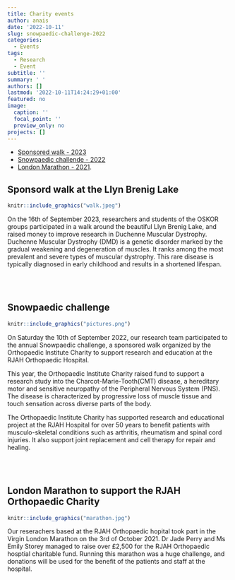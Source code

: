 ```yaml
---
title: Charity events
author: anais
date: '2022-10-11'
slug: snowpaedic-challenge-2022
categories:
  - Events
tags: 
  - Research 
  - Event
subtitle: ''
summary: ' '
authors: []
lastmod: '2022-10-11T14:24:29+01:00'
featured: no
image:
  caption: ''
  focal_point: ''
  preview_only: no
projects: []
---
```

- [Sponsored walk - 2023](#walk-2023)  
- [Snowpaedic challende - 2022](#snowpaedic-2022)  
- [London Marathon - 2021](#marathon-2021). 

<h2 id="walk-2023">**Sponsord walk at the Llyn Brenig Lake**</h2>

```r
knitr::include_graphics("walk.jpeg")
```

On the 16th of September 2023, researchers and students of the OSKOR groups participated in a walk around the beautiful Llyn Brenig Lake, and raised money to improve research in Duchenne Muscular Dystrophy.
Duchenne Muscular Dystrophy (DMD) is a genetic disorder marked by the gradual weakening and degeneration of muscles. It ranks among the most prevalent and severe types of muscular dystrophy. This rare disease is typically diagnosed in early childhood and results in a shortened lifespan.

<br><br>

<h2 id="snowpaedic-2022">**Snowpaedic challenge**</h2>

```r
knitr::include_graphics("pictures.png")
```

On Saturday the 10th of September 2022, our research team participated to the annual Snowpaedic challenge, a sponsored walk organized by the Orthopaedic Institute Charity to support research and education at the RJAH Orthopaedic Hospital.

This year, the Orthopaedic Institute Charity raised fund to support a research study into the Charcot-Marie-Tooth(CMT) disease, a hereditary motor and sensitive neuropathy of the Peripheral Nervous System (PNS). The disease is characterized by progressive loss of muscle tissue and touch sensation across diverse parts of the body.

The Orthopaedic Institute Charity has supported research and educational project at the RJAH Hospital for over 50 years to benefit patients with musculo-skeletal conditions such as arthritis, rheumatism and spinal cord injuries. It also support joint replacement and cell therapy for repair and healing.

<br><br>

<h2 id="marathon-2021">**London Marathon to support the RJAH Orthopaedic Charity**</h2>

```r
knitr::include_graphics("marathon.jpg")
```

Our reserachers based at the RJAH Orthopaedic hopital took part in the Virgin London Marathon on the 3rd of October 2021. Dr Jade Perry and Ms Emily Storey managed to raise over £2,500 for the RJAH Orthopaedic hosptial charitable fund.
Running this marathon was a huge challenge, and donations will be used for the benefit of the patients and staff at the hospital.
